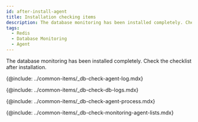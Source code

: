 ```yaml
---
id: after-install-agent
title: Installation checking items
description: The database monitoring has been installed completely. Check the checklist after installation.
tags:
  - Redis
  - Database Monitoring
  - Agent
---
```


The database monitoring has been installed completely. Check the checklist after installation.

<!-- 에이전트 설치 점검 -->

{@include: ../common-items/_db-check-agent-log.mdx} 

<!-- 로그 확인하기 -->

{@include: ../common-items/_db-check-db-logs.mdx}

<!-- 에이전트 프로세스 확인하기 -->

{@include: ../common-items/_db-check-agent-process.mdx}

<!-- 모니터링 확인하기 -->

{@include: ../common-items/_db-check-monitoring-agent-lists.mdx} 
